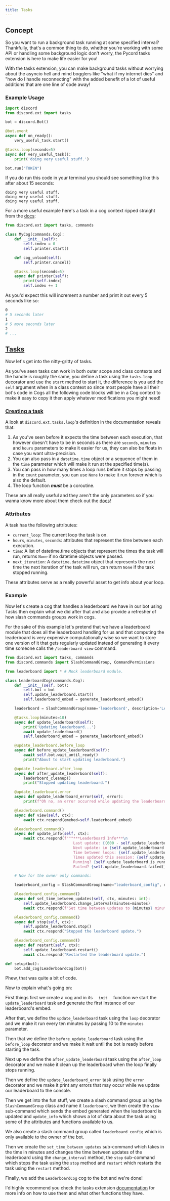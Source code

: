 ```yaml
---
title: Tasks
---
```


## Concept

So you want to run a background task running at some specified interval? Thankfully, that's a common thing to do, whether you're working with some API or handling some background logic don't worry, the Pycord tasks extension is here to make life easier for you!

With the tasks extension, you can make background tasks without worrying about the asyncio hell and mind bogglers like "what if my internet dies" and "how do I handle reconnecting" with the added benefit of a lot of useful additions that are one line of code away!

### Example Usage

```py
import discord
from discord.ext import tasks

bot = discord.Bot()

@bot.event
async def on_ready():
    very_useful_task.start()

@tasks.loop(seconds=5)
async def very_useful_task():
    print('doing very useful stuff.')

bot.run("TOKEN")
```

If you do run this code in your terminal you should see something like this after about 15 seconds:

```
doing very useful stuff.
doing very useful stuff.
doing very useful stuff.
```

For a more useful example here's a task in a cog context ripped straight from the [docs](https://docs.pycord.dev/en/master/ext/tasks/index.html#recepies):

```py
from discord.ext import tasks, commands

class MyCog(commands.Cog):
    def __init__(self):
        self.index = 0
        self.printer.start()

    def cog_unload(self):
        self.printer.cancel()

    @tasks.loop(seconds=5)
    async def printer(self):
        print(self.index)
        self.index += 1
```

As you'd expect this will increment a number and print it out every 5 seconds like so:
```sh
0
# 5 seconds later
1
# 5 more seconds later
2
# ...
```

## [Tasks](https://docs.pycord.dev/en/master/ext/tasks/index.html)

Now let's get into the nitty-gritty of tasks.

As you've seen tasks can work in both outer scope and class contexts and the handle is roughly the same, you define a task using the `tasks.loop` decorator and use the `start` method to start it, the difference is you add the `self` argument when in a class context so since most people have all their bot's code in Cogs all the following code blocks will be in a Cog context to make it easy to copy it then apply whatever modifications you might need!

### [Creating a task](https://docs.pycord.dev/en/master/ext/tasks/index.html#discord.ext.tasks.loop)

A look at `discord.ext.tasks.loop`'s definition in the documentation reveals that:
1. As you've seen before it expects the time between each execution, that however doesn't have to be in seconds as there are `seconds`, `minutes` and `hours` parameters to make it easier for us, they can also be floats in case you want ultra-precision.
2. You can also pass in a `datetime.time` object or a sequence of them in the `time` parameter which will make it run at the specified time(s).
3. You can pass in how many times a loop runs before it stops by passing in the `count` parameter, you can use `None` to make it run forever which is also the default.
4. The loop function ***must*** be a coroutine.

These are all really useful and they aren't the only parameters so if you wanna know more about them check out the [docs](https://docs.pycord.dev/en/master/ext/tasks/index.html#discord.ext.tasks.loop)!

### Attributes

A task has the following attributes:
- `current_loop`: The current loop the task is on.
- `hours`, `minutes`, `seconds`: attributes that represent the time between each execution.
- `time`: A list of datetime.time objects that represent the times the task will run, returns `None` if no datetime objects were passed.
- `next_iteration`: A `datetime.datetime` object that represents the next time the next iteration of the task will run, can return `None` if the task stopped running.

These attributes serve as a really powerful asset to get info about your loop.

### Example

Now let's create a cog that handles a leaderboard we have in our bot using Tasks then explain what we did after that and also provide a refresher of how slash commands groups work in cogs.

For the sake of this example let's pretend that we have a leaderboard module that does all the leaderboard handling for us and that computing the leaderboard is very expensive computationally wise so we want to store one version of it that gets regularly updated instead of generating it every time someone calls the `/leaderboard view` command.
```py
from discord.ext import tasks, commands
from discord.commands import SlashCommandGroup, CommandPermissions

from leaderboard import * # Mock leaderboard module.

class LeaderboardCog(commands.Cog):
    def __init__(self, bot):
        self.bot = bot
        self.update_leaderboard.start()
        self.leaderboard_embed = generate_leaderboard_embed()

    leaderboard = SlashCommandGroup(name='leaderboard', description='Leaderboard commands.')

    @tasks.loop(minutes=10)
    async def update_leaderboard(self):
        print('Updating leaderboard...')
        await update_leaderboard()
        self.leaderboard_embed = generate_leaderboard_embed()

    @update_leaderboard.before_loop
    async def before_update_leaderboard(self):
        await self.bot.wait_until_ready()
        print("About to start updating leaderboard.")

    @update_leaderboard.after_loop
    async def after_update_leaderboard(self):
        leaderboard_cleanup()
        print("Stopped updating leaderboard.")

    @update_leaderboard.error
    async def update_leaderboard_error(self, error):
        print(f"Oh no, an error occurred while updating the leaderboard. Error: {error}")

    @leaderboard.command()
    async def view(self, ctx):
        await ctx.respond(emebed=self.leaderboard_embed)

    @leaderboard.command()
    async def update_info(self, ctx):
        await ctx.respond(f"""***Leaderboard Info***\n
                              Last update: {(600 - self.update_leaderboard.next_iteration.timestamp())//60} minutes ago.\n
                              Next update: in {self.update_leaderboard.next_iteration.timestamp() // 60} minutes.\n
                              Time between loops: {self.update_leaderboard.minutes} minutes.\n
                              Times updated this session: {self.update_leaderboard.current_loop}.
                              Running? {self.update_leaderboard.is_running()}
                              Failed? {self.update_leaderboard.failed()}""", ephemeral=True)

    # Now for the owner only commands:

    leaderboard_config = SlashCommandGroup(name="leaderboard_config", description="Leaderboard configuration commands", permission=[CommandPermissions("owner", 2, True)])

    @leaderboard_config.command()
    async def set_time_between_updates(self, ctx, minutes: int):
        self.update_leaderboard.change_interval(minutes=minutes)
        await ctx.respond(f"Set time between updates to {minutes} minutes.")

    @leaderboard_config.command()
    async def stop(self, ctx):
        self.update_leaderboard.stop()
        await ctx.respond("Stopped the leaderboard update.")

    @leaderboard_config.command()
    async def restart(self, ctx):
        self.update_leaderboard.restart()
        await ctx.respond("Restarted the leaderboard update.")

def setup(bot):
    bot.add_cog(LeaderboardCog(bot))
```

Phew, that was quite a bit of code.

Now to explain what's going on:

First things first we create a cog and in its `__init__` function we start the `update_leaderboard` task and generate the first instance of our leaderboard's embed.

After that, we define the `update_leaderboard` task using the `loop` decorator and we make it run every ten minutes by passing 10 to the `minutes` parameter.

Then that we define the `before_update_leaderboard` task using the `before_loop` decorator and we make it wait until the bot is ready before starting the task.

Next up we define the `after_update_leaderboard` task using the `after_loop` decorator and we make it clean up the leaderboard when the loop finally stops running.

Then we define the `update_leaderboard_error` task using the `error` decorator and we make it print any errors that may occur while we update our leaderboard to the console.

Then we get into the fun stuff, we create a slash command group using the `SlashCommandGroup` class and name it `leaderboard`, we then create the `view` sub-command which sends the embed generated when the leaderboard is updated and `update_info` which shows a lot of data about the task using some of the attributes and functions available to us.

We also create a slash command group called `leaderboard_config` which is only available to the owner of the bot.

Then we create the `set_time_between_updates` sub-command which takes in the time in minutes and changes the time between updates of the leaderboard using the `change_interval` method, the `stop` sub-command which stops the task using the `stop` method and `restart` which restarts the task using the `restart` method.

Finally, we add the `LeaderboardCog` cog to the bot and we're done!

I'd highly recommend you check the tasks extension [documentation](https://docs.pycord.dev/en/master/ext/tasks/index.html) for more info on how to use them and what other functions they have.
